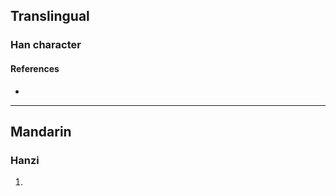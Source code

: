 {{character info}}
==Translingual==

===Han character===
{{Han char|rn=86|rad=火|as=12|sn=16|four=95827|canj=FLX|ids=⿰火肅}}

====References====
* {{Han ref|kx=0681.250|dkj=19384|hdz=32242.100|uh=71BD|ud=29117|bh=EA53|bd=59987}}

----

==Mandarin==

===Hanzi===
{{cmn-hanzi|pin=[[xiào]] ([[xiao4]])|wg=hsiao<sup>4</sup>}}

# {{rfdef|cmn|sort=火12}}